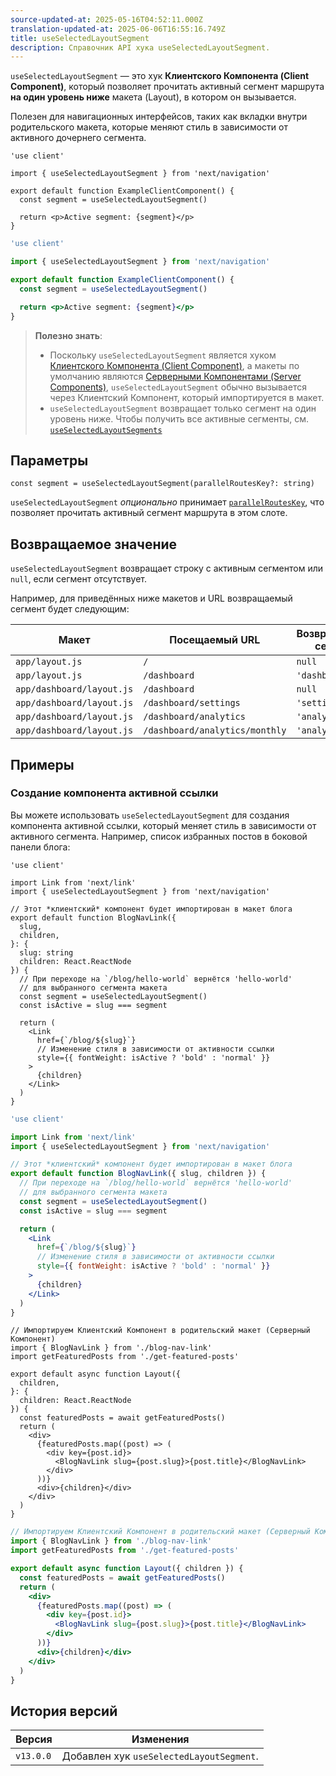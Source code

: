 ```yaml
---
source-updated-at: 2025-05-16T04:52:11.000Z
translation-updated-at: 2025-06-06T16:55:16.749Z
title: useSelectedLayoutSegment
description: Справочник API хука useSelectedLayoutSegment.
---
```


`useSelectedLayoutSegment` — это хук **Клиентского Компонента (Client Component)**, который позволяет прочитать активный сегмент маршрута **на один уровень ниже** макета (Layout), в котором он вызывается.

Полезен для навигационных интерфейсов, таких как вкладки внутри родительского макета, которые меняют стиль в зависимости от активного дочернего сегмента.

```tsx filename="app/example-client-component.tsx" switcher
'use client'

import { useSelectedLayoutSegment } from 'next/navigation'

export default function ExampleClientComponent() {
  const segment = useSelectedLayoutSegment()

  return <p>Active segment: {segment}</p>
}
```

```jsx filename="app/example-client-component.js" switcher
'use client'

import { useSelectedLayoutSegment } from 'next/navigation'

export default function ExampleClientComponent() {
  const segment = useSelectedLayoutSegment()

  return <p>Active segment: {segment}</p>
}
```

> **Полезно знать**:
>
> - Поскольку `useSelectedLayoutSegment` является хуком [Клиентского Компонента (Client Component)](/docs/app/building-your-application/rendering/client-components), а макеты по умолчанию являются [Серверными Компонентами (Server Components)](/docs/app/building-your-application/rendering/server-components), `useSelectedLayoutSegment` обычно вызывается через Клиентский Компонент, который импортируется в макет.
> - `useSelectedLayoutSegment` возвращает только сегмент на один уровень ниже. Чтобы получить все активные сегменты, см. [`useSelectedLayoutSegments`](/docs/app/api-reference/functions/use-selected-layout-segments)

## Параметры

```tsx
const segment = useSelectedLayoutSegment(parallelRoutesKey?: string)
```

`useSelectedLayoutSegment` _опционально_ принимает [`parallelRoutesKey`](/docs/app/building-your-application/routing/parallel-routes#useselectedlayoutsegments), что позволяет прочитать активный сегмент маршрута в этом слоте.

## Возвращаемое значение

`useSelectedLayoutSegment` возвращает строку с активным сегментом или `null`, если сегмент отсутствует.

Например, для приведённых ниже макетов и URL возвращаемый сегмент будет следующим:

| Макет                     | Посещаемый URL               | Возвращаемый сегмент |
| ------------------------- | ---------------------------- | -------------------- |
| `app/layout.js`           | `/`                          | `null`               |
| `app/layout.js`           | `/dashboard`                 | `'dashboard'`        |
| `app/dashboard/layout.js` | `/dashboard`                 | `null`               |
| `app/dashboard/layout.js` | `/dashboard/settings`        | `'settings'`         |
| `app/dashboard/layout.js` | `/dashboard/analytics`       | `'analytics'`        |
| `app/dashboard/layout.js` | `/dashboard/analytics/monthly` | `'analytics'`        |

## Примеры

### Создание компонента активной ссылки

Вы можете использовать `useSelectedLayoutSegment` для создания компонента активной ссылки, который меняет стиль в зависимости от активного сегмента. Например, список избранных постов в боковой панели блога:

```tsx filename="app/blog/blog-nav-link.tsx" switcher
'use client'

import Link from 'next/link'
import { useSelectedLayoutSegment } from 'next/navigation'

// Этот *клиентский* компонент будет импортирован в макет блога
export default function BlogNavLink({
  slug,
  children,
}: {
  slug: string
  children: React.ReactNode
}) {
  // При переходе на `/blog/hello-world` вернётся 'hello-world'
  // для выбранного сегмента макета
  const segment = useSelectedLayoutSegment()
  const isActive = slug === segment

  return (
    <Link
      href={`/blog/${slug}`}
      // Изменение стиля в зависимости от активности ссылки
      style={{ fontWeight: isActive ? 'bold' : 'normal' }}
    >
      {children}
    </Link>
  )
}
```

```jsx filename="app/blog/blog-nav-link.js" switcher
'use client'

import Link from 'next/link'
import { useSelectedLayoutSegment } from 'next/navigation'

// Этот *клиентский* компонент будет импортирован в макет блога
export default function BlogNavLink({ slug, children }) {
  // При переходе на `/blog/hello-world` вернётся 'hello-world'
  // для выбранного сегмента макета
  const segment = useSelectedLayoutSegment()
  const isActive = slug === segment

  return (
    <Link
      href={`/blog/${slug}`}
      // Изменение стиля в зависимости от активности ссылки
      style={{ fontWeight: isActive ? 'bold' : 'normal' }}
    >
      {children}
    </Link>
  )
}
```

```tsx filename="app/blog/layout.tsx" switcher
// Импортируем Клиентский Компонент в родительский макет (Серверный Компонент)
import { BlogNavLink } from './blog-nav-link'
import getFeaturedPosts from './get-featured-posts'

export default async function Layout({
  children,
}: {
  children: React.ReactNode
}) {
  const featuredPosts = await getFeaturedPosts()
  return (
    <div>
      {featuredPosts.map((post) => (
        <div key={post.id}>
          <BlogNavLink slug={post.slug}>{post.title}</BlogNavLink>
        </div>
      ))}
      <div>{children}</div>
    </div>
  )
}
```

```jsx filename="app/blog/layout.js" switcher
// Импортируем Клиентский Компонент в родительский макет (Серверный Компонент)
import { BlogNavLink } from './blog-nav-link'
import getFeaturedPosts from './get-featured-posts'

export default async function Layout({ children }) {
  const featuredPosts = await getFeaturedPosts()
  return (
    <div>
      {featuredPosts.map((post) => (
        <div key={post.id}>
          <BlogNavLink slug={post.slug}>{post.title}</BlogNavLink>
        </div>
      ))}
      <div>{children}</div>
    </div>
  )
}
```

## История версий

| Версия    | Изменения                                |
| --------- | ---------------------------------------- |
| `v13.0.0` | Добавлен хук `useSelectedLayoutSegment`. |